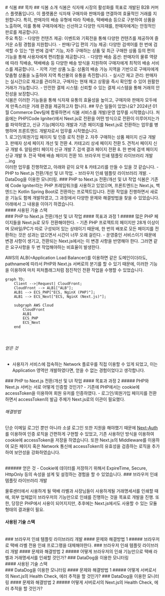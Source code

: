 
<Page>
# 식봄
</Page>

<Page>
## 목차

</Page>

<Page>
## 식봄 소개
 식봄은 식자재 시장의 활성화를 목표로 개발된 B2B 커머스 플랫폼입니다. 이 플랫폼은 식자재 구매자와 판매자를 연결하여 효율적인 거래를 지원합니다. 특히, 판매자의 배송 유형에 따라 직배송, 택배배송 등으로 구분하여 상품을 노출하며, 이를 통해 구매자에게는 신선하고 다양한 식자재를, 판매자에게는 안정적인 판로를 제공합니다.
<br />
주요 특징:
- 다양한 컨텐츠 제공: 이벤트와 기획전을 통해 다양한 컨텐츠를 제공하여 즐거운 쇼핑 경험을 지원합니다.
- 판매/구입 편의 기능 제공: 다양한 검색어를 한 번에 검색할 수 있는 “한 번에 검색” 기능, 자주 구매하는 상품 및 최근 구매한 상품 등의 편의 기능을 통해 사용자에게 편리함을 제공합니다.
- 다양한 배송 옵션: 판매자의 물류 역량에 따라 직배송, 택배배송 등 다양한 배송 방식을 지원하여 구매자에게 최적의 배송 서비스를 제공합니다.
- 지역 기반 상품 노출: 상품의 배송 가능 지역을 기반으로 구매자에게 맞춤형 상품을 노출하여 지역 특산물의 유통을 촉진합니다.
- 실시간 재고 관리: 판매자는 실시간으로 재고를 관리하고, 구매자는 현재 재고 상황을 즉시 확인할 수 있어 원활한 거래가 가능합니다.
- 안전한 결제 시스템: 신뢰할 수 있는 결제 시스템을 통해 거래의 안전성을 보장합니다.
<br />
식봄은 이러한 기능들을 통해 식자재 유통의 효율성을 높이고, 구매자와 판매자 모두에게 만족스러운 거래 환경을 제공하고자 합니다.

</Page>

<Page>
## 무슨 일들이 있었나요?
2024년 01월 Commerce Dev팀에 합류하면서 식봄 서비스를 개발/운영 업무를 시작했습니다.
처음에는 PHP(Code Igniter)에서 Next.js로 전환을 어떤 방식으로 전환이 이루어지는가를 파악하였고, 
신규 기능(페이지) 개발과 기존 페이지를 Next.js로 전환하는 업무를 병행하며 프론트엔드 개발자로서 업무를 시작했습니다.
<br />
1. 로그인/회원가입 페이지 및 인증 로직 전환
2. 자주 구매하는 상품 페이지 신규 개발
3. 판매자 상세 페이지 개선 및 전환
4. 카테고리 상세 페이지 전환
5. 견적서 페이지 신규 개발
6. 알림센터 페이지 신규 개발
7. 검색 결과 페이지 전환
8. 한 번에 검색 페이지 신규 개발
9. 전국 택배 배송 페이지 전환
10. 브라우저 인쇄 템플릿 라이브러리 개발     
...ing
<br />
이러한 업무를 진행하였고, 아래와 같이 요약 & 카테고리를 만들 수 있을 것 같습니다.
- PHP to Next.js 전환/개선 및 UI 작업.
- 브라우저 인쇄 템플릿 라이브러리 개발.
- DataDog을 이용한 모니터링.

</Page>

<Page>
### PHP to Next.js 전환/개선 및 UI 작업
식봄은 기존에 Code Igniter라는 PHP 프레임워크를 사용하고 있었으며, 프론트엔드는 Next.js, 백엔드는 Kotlin Spring Boot로 전환하는 프로젝트입니다.
전환 작업을 진행하면서 새로운 기능도 함께 개발하였고, 그 과정에서 다양한 문제와 해결방법을 찾을 수 있었습니다. 아래에서 그 내용을 이야기 하겠습니다.
<br />
#### 사용된 기술 스택
<br />
<SkillsOfProject id="foodspring" />

</Page>

<Page>
### PHP to Next.js 전환/개선 및 UI 작업
#### 목표과 과정 1
##### 많은 PHP 페이지들을 Next.js로 모두 전환해야한다.
- 기존 PHP 프로젝트의 페이지만 28개 이상이며 모바일/PC가 따로 구성되어 있는 상태이기 때문에,
     한 번의 배포로 모든 페이지를 전환하는 것은 성과는 없으면서 시간이 너무 오래 걸린다.
- 운영중인 서비스이기 때문에 변경 사항이 생기고, 전환되는 Next.js에서는 이 변경 사항을 반영해야 한다. 
    그러면 같은 요구사항을 두 번 작업해야하는 비효율이 발생한다.
<br />

AWS의 ALB(=Application Load Balancer)를 이용하면 같은 도메인이더라도, pathname에 따라서 PHP와 Next.js 서버로의 분기를 할 수 있기 때문에,
 이러한 기능을 이용하여 마치 피처플래그처럼 점진적인 전환 작업을 수행할 수 있었습니다.

```mermaid
graph TD;
    Client -->|Request| CloudFront;
    CloudFront --> ALB1["ALB"];
    ALB1 --> ECS_PHP["ECS, NginX (PHP)"];
    ALB1 --> ECS_Next["ECS, NginX (Next.js)"];
    
    subgraph AWS Cloud
        CloudFront
        ALB1
        ECS_PHP
        ECS_Next
    end
```

<br />

###### 얻은 것
- 사용자가 서비스에 접속하는 Network 플로우를 직접 이용할 수 있게 되었고, 이는 Application 영역만 개발하였다면, 얻을 수 없는 경험이었다고 생각합니다.

</Page>

<Page>
### PHP to Next.js 전환/개선 및 UI 작업
#### 목표과 과정 2
##### PHP와 Next.js 서버는 서로 어떻게 인증할 것인가?
- 기존에 PHP에서는 cookie에 accessToken을 이용하여 회원 유저를 인증하였다.
- 로그인/회원가입 페이지를 전환하면서 accessToken의 발급 주체가 Next.js로의 이관이 필요했다.

###### 해결방법
단순 이메일 로그인 뿐만 아니라 소셜 로그인 또한 지원을 해야했기 때문에 [Next-Auth](https://next-auth.js.org/)를 이용하여 인증 로직을 간편하게 구현할 수 있었고,
기존 사용하던 방식을 이용하여 cookie에 accessToken을 저장을 하였습니다. 
또한 Next.js의 Middleware를 이용하여 모든 페이지 혹은 Network 통신에 accessToken의 유효성을 검증하는 로직을 추가하여 보안성을 강화하였습니다.

<br />
###### 얻은 것
- Cookie에 데이터를 저장하기 위해서 ExpireTime, Secure, HttpOnly 등의 속성을 설계 및 설정하는 경험을 할 수 있었습니다.

</Page>

<Page>
### 브라우저 인쇄 템플릿 라이브러리 개발



물류센터에서 사용하게 될 택배 라벨과 사장님들이 사용하게될 거래명세서를 인쇄할 때에, 외부 업체없이 브라우저의 기능만으로 인쇄를 진행하는 것을 목표로 개발을 진행.
또한, 당장은 PHP에서 사용이 되어지지만, 추후에는 Next.js에서도 사용할 수 있는 모듈 형태의 결과물이 필요.
<br />
#### 사용된 기술 스택
<br />
<SkillsOfProject id="foodspring" />

</Page>

<Page>
### 브라우저 인쇄 템플릿 라이브러리 개발
#### 문제와 해결방법 1
##### 브라우저로 택배 라벨 전용 인쇄 프로그랭을 대체해야한다.
</Page>
<Page>
### 브라우저 인쇄 템플릿 라이브러리 개발
#### 문제와 해결방법 2
##### 어떻게 브라우저의 인쇄 기능만으로 택배 라벨과 거래명세서를 인쇄할 것인가?
</Page>

<Page>
### DataDog을 이용한 모니터링

<br />
#### 사용된 기술 스택
<br />
<SkillsOfProject id="foodspring" />

</Page>

<Page>
### DataDog을 이용한 모니터링
#### 문제와 해결방법 1
##### 어떻게 서버로서의 Next.js의 Health Check, 에러 추적을 할 것인가?
</Page>
<Page>
### DataDog을 이용한 모니터링
#### 문제와 해결방법 2
##### 어떻게 서버로서의 Next.js의 Health Check, 에러 추적을 할 것인가?
</Page>

